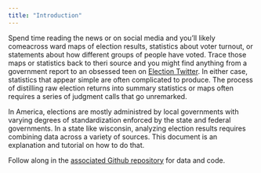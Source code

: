 ```yaml
---
title: "Introduction"
---
```


Spend time reading the news or on social media and you'll likely comeacross ward maps of election results, statistics about voter turnout, or statements about how different groups of people have voted. Trace those maps or statistics back to theri source and you might find anything from a government report to an obsessed teen on [Election Twitter](https://www.ft.com/content/01b6a0e0-a7a5-499e-a807-c6d3e042aa1d). In either case, statistics that appear simple are often complicated to produce. The process of distilling raw election returns into summary statistics or maps often requires a series of judgment calls that go unremarked.

In America, elections are mostly administred by local governments with varying degrees of standardization enforced by the state and federal governments. In a state like wisconsin, analyzing election results requires combining data across a variety of sources. This document is an explanation and tutorial on how to do that.

Follow along in the [associated Github repository](https://github.com/jdjohn215/wis-election-units/) for data and code.